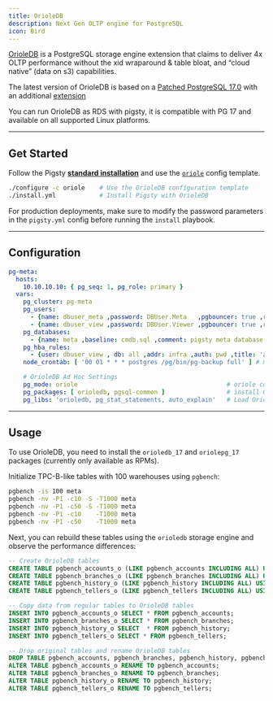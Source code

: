 ```yaml
---
title: OrioleDB
description: Next Gen OLTP engine for PostgreSQL
icon: Bird
---
```


[OrioleDB](https://orioledb.com/) is a PostgreSQL storage engine extension that claims to
deliver 4x OLTP performance without the xid wraparound & table bloat, and “cloud native” (data on s3) capabilities.

The latest version of OrioleDB is based on a [Patched PostgreSQL 17.0](https://github.com/orioledb/postgres) with an additional [extension](https://github.com/orioledb/orioledb)

You can run OrioleDB as RDS with pigsty, it is compatible with PG 17 and available on all supported Linux platforms.


------

## Get Started

Follow the Pigsty [**standard installation**](/install/) and use the [`oriole`](https://github.com/pgsty/pigsty/blob/main/conf/oriole.yml) config template.

```bash
./configure -c oriole    # Use the OrioleDB configuration template
./install.yml            # Install Pigsty with OrioleDB
```

For production deployments, make sure to modify the password parameters in the `pigsty.yml` config before running the `install` playbook.



------

## Configuration

```yaml
pg-meta:
  hosts:
    10.10.10.10: { pg_seq: 1, pg_role: primary }
  vars:
    pg_cluster: pg-meta
    pg_users:
      - {name: dbuser_meta ,password: DBUser.Meta   ,pgbouncer: true ,roles: [dbrole_admin]    ,comment: pigsty admin user }
      - {name: dbuser_view ,password: DBUser.Viewer ,pgbouncer: true ,roles: [dbrole_readonly] ,comment: read-only viewer for meta database }
    pg_databases:
      - {name: meta ,baseline: cmdb.sql ,comment: pigsty meta database ,schemas: [pigsty], extensions: [orioledb]}
    pg_hba_rules:
      - {user: dbuser_view , db: all ,addr: infra ,auth: pwd ,title: 'allow grafana dashboard access cmdb from infra nodes'}
    node_crontab: [ '00 01 * * * postgres /pg/bin/pg-backup full' ] # make a full backup every 1am

    # OrioleDB Ad Hoc Settings
    pg_mode: oriole                                         # oriole compatible mode
    pg_packages: [ orioledb, pgsql-common ]                 # install OrioleDB kernel
    pg_libs: 'orioledb, pg_stat_statements, auto_explain'   # Load OrioleDB Extension
```


------

## Usage

To use OrioleDB, you need to install the `orioledb_17` and `oriolepg_17` packages (currently only available as RPMs).

Initialize TPC-B-like tables with 100 warehouses using `pgbench`:

```bash
pgbench -is 100 meta
pgbench -nv -P1 -c10 -S -T1000 meta
pgbench -nv -P1 -c50 -S -T1000 meta
pgbench -nv -P1 -c10    -T1000 meta
pgbench -nv -P1 -c50    -T1000 meta
```

Next, you can rebuild these tables using the `orioledb` storage engine and observe the performance differences:

```sql
-- Create OrioleDB tables
CREATE TABLE pgbench_accounts_o (LIKE pgbench_accounts INCLUDING ALL) USING orioledb;
CREATE TABLE pgbench_branches_o (LIKE pgbench_branches INCLUDING ALL) USING orioledb;
CREATE TABLE pgbench_history_o (LIKE pgbench_history INCLUDING ALL) USING orioledb;
CREATE TABLE pgbench_tellers_o (LIKE pgbench_tellers INCLUDING ALL) USING orioledb;

-- Copy data from regular tables to OrioleDB tables
INSERT INTO pgbench_accounts_o SELECT * FROM pgbench_accounts;
INSERT INTO pgbench_branches_o SELECT * FROM pgbench_branches;
INSERT INTO pgbench_history_o SELECT  * FROM pgbench_history;
INSERT INTO pgbench_tellers_o SELECT * FROM pgbench_tellers;

-- Drop original tables and rename OrioleDB tables
DROP TABLE pgbench_accounts, pgbench_branches, pgbench_history, pgbench_tellers;
ALTER TABLE pgbench_accounts_o RENAME TO pgbench_accounts;
ALTER TABLE pgbench_branches_o RENAME TO pgbench_branches;
ALTER TABLE pgbench_history_o RENAME TO pgbench_history;
ALTER TABLE pgbench_tellers_o RENAME TO pgbench_tellers;
```